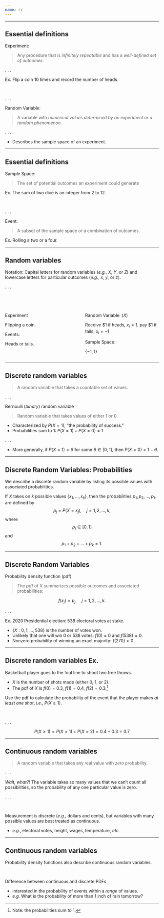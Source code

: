 ```yaml
---
name: rv
---
```


---

## Essential definitions

[Experiment:]{.hi} 

> Any procedure that is _infinitely repeatable_ and has a _well-defined set of outcomes_.

. . .

[Ex.]{.ex} Flip a coin 10 times and record the number of heads. 

<br>

. . .

[Random Variable:]{.hp}

> A variable with _numerical values determined by an experiment or a random phenomenon_.

. . .

- Describes the [sample space]{.blue} of an experiment.

---

## Essential definitions

[Sample Space:]{.hi-teal}

> The set of potential outcomes an experiment could generate

[Ex.]{.ex} The sum of two dice is an integer from 2 to 12.

<br>

. . .


[Event:]{.hii}

> A subset of the [sample space]{.teal} or a combination of outcomes.

[Ex.]{.ex} Rolling a two or a four.

---

## Random variables

[Notation:]{.hi} Capital letters for random variables (_e.g._, $X$, $Y$, or $Z$) and lowercase letters for particular outcomes (_e.g._, $x$, $y$, or $z$).

. . .

<br>
<br>

:::: {.columns}

::: {.column width="50%"}
[Experiment]{.hi}

Flipping a coin.

[Events:]{.hii}

Heads or tails.
:::

::: {.column width="50%"}
[Random Variable:]{.hp} ($X$) 


Receive $1 if heads, $x_i=1$, pay $1 if tails, $x_i=-1$  

[Sample Space:]{.hi-teal} 

$\{-1,1\}$

:::

::::

<!-- ---

## Probability density (mass) functions

> A function that describes the relative likelihood of observing a continuous random variable $X$ take on a particular value.

Denoted $f_X(x)$ and satisfies the following properties:

- $f_X(x) \geq 0$ for all $x$.
- The total probability of observing $X$ within the entire range of possible values is 1. Or,

 $$
  \int_{-\infty}^{\infty} f_X(x) , dx = 1
  $$


Allows us to compute probabilities for continuous random variables

- A PDF is a continuous version of the probability mass function (PMF) for discrete random variables.


---

## Cumulative density functions -->

---

## Discrete random variables

> A random variable that takes a countable set of values.

. . .

[Bernoulli (_binary_) random variable]{.hi}

> Random variable that takes values of either 1 or 0.


- Characterized by $P(X=1)$, "the probability of success."
- Probabilities sum to 1: $P(X=1) + P(X=0) = 1$

. . .

- More generally, if $P(X=1) = \theta$ for some $\theta \in [0,1]$, then $P(X=0) = 1 - \theta$.

---

## Discrete Random Variables: Probabilities 

We describe a discrete random variable by listing its possible values with associated probabilities.

If $X$ takes on $k$ possible values $\{x_1, \dots, x_k\}$, then the probabilities $p_1, p_2, \dots, p_k$ are defined by $$p_j = P(X=x_j), \quad j = 1,2, \dots, k,$$ where $$p_j \in [0,1]$$ and $$p_1 + p_2 + \dots + p_k = 1.$$

---

## Discrete Random Variables

[Probability density function]{.hi} (pdf)

> The _pdf_ of $X$ summarizes possible outcomes and associated probabilities: 

$$f(x_j)=p_j, \quad j=1,2,\dots,k.$$

. . .

[Ex.]{.ex} 2020 Presidential election: 538 electoral votes at stake.

- $\{X:0,1, \dots, 538\}$ is the number of votes won. 
- Unlikely that one will win 0 or 538 votes: $f(0) \approx 0$ and $f(538) \approx 0$.
- Nonzero probability of winning an exact majority: $f(270) > 0$.


---

## Discrete random variables [Ex.]{.ex}

Basketball player goes to the foul line to shoot two free throws.

- $X$ is the number of shots made (either 0, 1, or 2).
- The pdf of $X$ is $f(0)= 0.3$, $f(1) = 0.4$, $f(2) = 0.3$.^[[Note:]{.note} the probabilities sum to 1.]

Use the pdf to calculate the probability of the [event]{.hii} that the player makes _at least one shot_, _i.e._, $P(X \geq 1)$.

<br>

. . .

$$
P(X \geq 1) = P(X=1) + P(X=2)= 0.4 + 0.3 = 0.7
$$


---

## Continuous random variables

> A random variable that takes any real value with _zero_ probability.

. . .

_Wait, what?!_ [The variable takes so many values that we can't count all possibilities, so the probability of any one particular value is zero.]{.fragment}

. . .

<br>

Measurement is discrete ([_e.g._]{.note}, dollars and cents), but variables with many possible values are best treated as continuous.

- [_e.g._]{.note}, electoral votes, height, wages, temperature, _etc._

---

## Continuous random variables

Probability density functions also describe continuous random variables.

<br>

Difference between continuous and discrete [PDFs]{.hi}

- Interested in the probability of events within a _range_ of values.
- [_e.g._]{.note} What is the probability of more than 1 inch of rain tomorrow? 

